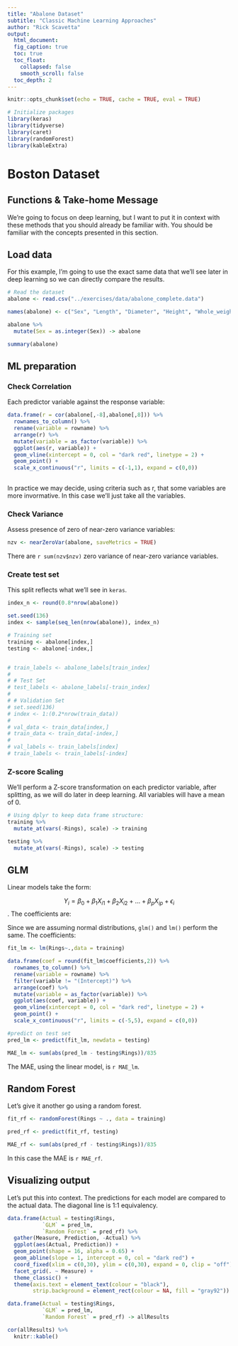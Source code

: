 ```yaml
---
title: "Abalone Dataset"
subtitle: "Classic Machine Learning Approaches"
author: "Rick Scavetta"
output:
  html_document:
  fig_caption: true
  toc: true
  toc_float:
    collapsed: false
    smooth_scroll: false
  toc_depth: 2
---
```


```r
knitr::opts_chunk$set(echo = TRUE, cache = TRUE, eval = TRUE)

# Initialize packages
library(keras)
library(tidyverse)
library(caret)
library(randomForest)
library(kableExtra)
```

# Boston Dataset {.tabset .tabset-fade .tabset-pills}

## Functions & Take-home Message

We're going to focus on deep learning, but I want to put it in context with these methods that you should already be familiar with. You should be familiar with the concepts presented in this section.

## Load data

For this example, I'm going to use the exact same data that we'll see later in deep learning so we can directly compare the results.

```r
# Read the dataset
abalone <- read.csv("../exercises/data/abalone_complete.data")

names(abalone) <- c("Sex", "Length", "Diameter", "Height", "Whole_weight", "Shucked_weight", "Viscera_weight", "Shell_weight", "Rings")  

abalone %>% 
  mutate(Sex = as.integer(Sex)) -> abalone

```


```r
summary(abalone)
```

## ML preparation

### Check Correlation

Each predictor variable against the response variable:

```r

data.frame(r = cor(abalone[,-8],abalone[,8])) %>% 
  rownames_to_column() %>% 
  rename(variable = rowname) %>% 
  arrange(r) %>% 
  mutate(variable = as_factor(variable)) %>% 
  ggplot(aes(r, variable)) +
  geom_vline(xintercept = 0, col = "dark red", linetype = 2) +
  geom_point() +
  scale_x_continuous("r", limits = c(-1,1), expand = c(0,0))
  
```

In practice we may decide, using criteria such as r, that some variables are more invormative. In this case we'll just take all the variables.

### Check Variance

Assess presence of zero of near-zero variance variables:

```r
nzv <- nearZeroVar(abalone, saveMetrics = TRUE)
```

There are `r sum(nzv$nzv)` zero variance of near-zero variance variables.

### Create test set

This split reflects what we'll see in `keras`.

```r

index_n <- round(0.8*nrow(abalone))

set.seed(136)
index <- sample(seq_len(nrow(abalone)), index_n)

# Training set
training <- abalone[index,]
testing <- abalone[-index,]


# train_labels <- abalone_labels[train_index]
# 
# # Test Set
# test_labels <- abalone_labels[-train_index]
# 
# # Validation Set
# set.seed(136)
# index <- 1:(0.2*nrow(train_data))
# 
# val_data <- train_data[index,]
# train_data <- train_data[-index,]
# 
# val_labels <- train_labels[index]
# train_labels <- train_labels[-index]


```

### Z-score Scaling

We'll perform a Z-score transformation on each predictor variable, after splitting, as we will do later in deep learning. All variables will have a mean of 0.

```r
# Using dplyr to keep data frame structure:
training %>% 
  mutate_at(vars(-Rings), scale) -> training

testing %>% 
  mutate_at(vars(-Rings), scale) -> testing
```

## GLM

Linear models take the form:

$$Y_i = \beta_0 + \beta_1 X_{i1} + \beta_2 X_{i2} + \ldots + \beta_p X_{ip} + \epsilon_i$$. The coefficients are:

Since we are assuming normal distributions, `glm()` and `lm()` perform the same. The coefficients:

```r
fit_lm <- lm(Rings~.,data = training)
```


```r
data.frame(coef = round(fit_lm$coefficients,2)) %>% 
  rownames_to_column() %>% 
  rename(variable = rowname) %>% 
  filter(variable != "(Intercept)") %>%  
  arrange(coef) %>% 
  mutate(variable = as_factor(variable)) %>% 
  ggplot(aes(coef, variable)) +
  geom_vline(xintercept = 0, col = "dark red", linetype = 2) +
  geom_point() +
  scale_x_continuous("r", limits = c(-5,5), expand = c(0,0))
```



```r
#predict on test set
pred_lm <- predict(fit_lm, newdata = testing)

MAE_lm <- sum(abs(pred_lm - testing$Rings))/835
```

The MAE, using the linear model, is `r MAE_lm`.

## Random Forest

Let's give it another go using a random forest.

```r
fit_rf <- randomForest(Rings ~ ., data = training)

pred_rf <- predict(fit_rf, testing)

MAE_rf <- sum(abs(pred_rf - testing$Rings))/835

```

In this case the MAE is `r MAE_rf`.

## Visualizing output

Let's put this into context. The predictions for each model are compared to the actual data. The diagonal line is 1:1 equivalency.

```r
data.frame(Actual = testing$Rings,
           `GLM` = pred_lm,
           `Random Forest` = pred_rf) %>% 
  gather(Measure, Prediction, -Actual) %>% 
  ggplot(aes(Actual, Prediction)) +
  geom_point(shape = 16, alpha = 0.65) +
  geom_abline(slope = 1, intercept = 0, col = "dark red") +
  coord_fixed(xlim = c(0,30), ylim = c(0,30), expand = 0, clip = "off") +
  facet_grid(. ~ Measure) +
  theme_classic() +
  theme(axis.text = element_text(colour = "black"),
        strip.background = element_rect(colour = NA, fill = "gray92"))
```

```r
data.frame(Actual = testing$Rings,
           `GLM` = pred_lm,
           `Random Forest` = pred_rf) -> allResults

cor(allResults) %>% 
  knitr::kable()

```
